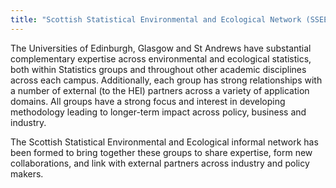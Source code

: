 ```yaml
---
title: "Scottish Statistical Environmental and Ecological Network (SSEEN)"
---
```


The Universities of Edinburgh, Glasgow and St Andrews have substantial
complementary expertise across environmental and ecological statistics, both within
Statistics groups and throughout other academic disciplines across each campus.
Additionally, each group has strong relationships with a number of external (to the
HEI) partners across a variety of application domains. All groups have a strong
focus and interest in developing methodology leading to longer-term impact across
policy, business and industry.

The Scottish Statistical Environmental and Ecological informal network has been
formed to bring together these groups to share expertise, form new collaborations,
and link with external partners across industry and policy makers.
